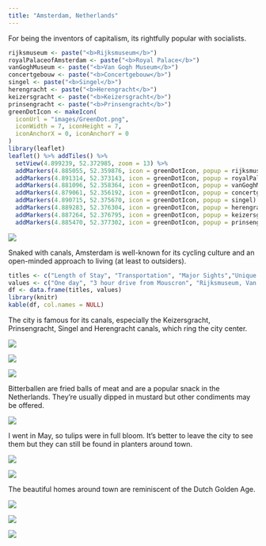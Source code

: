 ```yaml
---
title: "Amsterdam, Netherlands"
---
```


For being the inventors of capitalism, its rightfully popular with socialists.

```r
rijksmuseum <- paste("<b>Rijksmuseum</b>")
royalPalaceofAmsterdam <- paste("<b>Royal Palace</b>")
vanGoghMuseum <- paste("<b>Van Gogh Museum</b>")
concertgebouw <- paste("<b>Concertgebouw</b>")
singel <- paste("<b>Singel</b>")
herengracht <- paste("<b>Herengracht</b>")
keizersgracht <- paste("<b>Keizersgracht</b>")
prinsengracht <- paste("<b>Prinsengracht</b>")
greenDotIcon <- makeIcon(
  iconUrl = "images/GreenDot.png",
  iconWidth = 7, iconHeight = 7,
  iconAnchorX = 0, iconAnchorY = 0
)
library(leaflet)
leaflet() %>% addTiles() %>%
  setView(4.899239, 52.372985, zoom = 13) %>%
  addMarkers(4.885055, 52.359876, icon = greenDotIcon, popup = rijksmuseum) %>% # Rijksmuseum
  addMarkers(4.891314, 52.373143, icon = greenDotIcon, popup = royalPalaceofAmsterdam) %>% # Royal Palace of Amsterdam
  addMarkers(4.881096, 52.358364, icon = greenDotIcon, popup = vanGoghMuseum) %>% # Van Gogh Museum
  addMarkers(4.879061, 52.356192, icon = greenDotIcon, popup = concertgebouw) %>% # Concertgebouw
  addMarkers(4.890715, 52.375670, icon = greenDotIcon, popup = singel) %>% # Singel
  addMarkers(4.889283, 52.376304, icon = greenDotIcon, popup = herengracht) %>% # Herengracht
  addMarkers(4.887264, 52.376795, icon = greenDotIcon, popup = keizersgracht) %>% # Keizersgracht
  addMarkers(4.885470, 52.377302, icon = greenDotIcon, popup = prinsengracht) # Prinsengracht
```

![](./images/Amsterdam/amsterdam10.png)

Snaked with canals, Amsterdam is well-known for its cycling culture and an open-minded approach to living (at least to outsiders).

```r
titles <- c("Length of Stay", "Transportation", "Major Sights","Unique Foods", "Restaurant Recommendations")
values <- c("One day", "3 hour drive from Mouscron", "Rijksmuseum, Van Gogh Museum", "Stroopwaffle, Bitterballen", "")
df <- data.frame(titles, values)
library(knitr)
kable(df, col.names = NULL)
```

The city is famous for its canals, especially the Keizersgracht, Prinsengracht, Singel and Herengracht canals, which ring the city center.

![](./images/Amsterdam/amsterdam4.png)

![](./images/Amsterdam/amsterdam8.png)

![](./images/Amsterdam/amsterdam3.png)

Bitterballen are fried balls of meat and are a popular snack in the Netherlands. They're usually dipped in mustard but other condiments may be offered.

![](./images/Amsterdam/amsterdam1.png)

I went in May, so tulips were in full bloom. It's better to leave the city to see them but they can still be found in planters around town.

![](./images/Amsterdam/amsterdam14.png)

![](./images/Amsterdam/amsterdam12.png)

The beautiful homes around town are reminiscent of the Dutch Golden Age.

![](./images/Amsterdam/amsterdam17.png)

![](./images/Amsterdam/amsterdam15.png)

![](./images/Amsterdam/amsterdam5.png)
